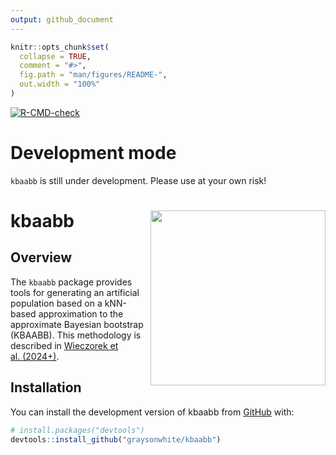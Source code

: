 ```yaml
---
output: github_document
---
```


<!-- README.md is generated from README.Rmd. Please edit that file -->

```r
knitr::opts_chunk$set(
  collapse = TRUE,
  comment = "#>",
  fig.path = "man/figures/README-",
  out.width = "100%"
)
```

<!-- badges: start -->
[![R-CMD-check](https://github.com/graysonwhite/kbaabb/actions/workflows/R-CMD-check.yaml/badge.svg)](https://github.com/graysonwhite/kbaabb/actions/workflows/R-CMD-check.yaml)
<!-- badges: end -->

# Development mode

`kbaabb` is still under development. Please use at your own risk!

# kbaabb <a><img src='figs/kbaabb.png' align="right" height="280" /></a>

## Overview

The `kbaabb` package provides tools for generating an artificial population
based on a kNN-based approximation to the approximate Bayesian bootstrap
(KBAABB). This methodology is described in [Wieczorek et al. (2024+)](https://arxiv.org/abs/2306.15607).

## Installation

You can install the development version of kbaabb from [GitHub](https://github.com/) with:

``` r
# install.packages("devtools")
devtools::install_github("graysonwhite/kbaabb")
```
